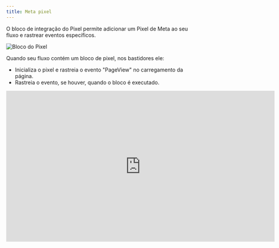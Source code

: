 ```yaml
---
title: Meta pixel
---
```


O bloco de integração do Pixel permite adicionar um Pixel de Meta ao seu fluxo e rastrear eventos específicos.

<Frame>
  <img
    src="/images/admin/automation/admin/automation/blocks/integrations/pixel.png"
    alt="Bloco do Pixel"
    className="rounded-lg"
  />
</Frame>

Quando seu fluxo contém um bloco de pixel, nos bastidores ele:

- Inicializa o pixel e rastreia o evento "PageView" no carregamento da página.
- Rastreia o evento, se houver, quando o bloco é executado.

<div className="relative" style={{ paddingTop: '5%', paddingBottom: '5%' }}>
  <iframe
    src="https://player.vimeo.com/video/914888392?badge=0&amp;autopause=0&amp;player_id=0&amp;app_id=58479"
    width="720"
    height="405"
    frameborder="0"
    allow="autoplay; fullscreen; picture-in-picture" title="02.09 - Como usar condicionais e montar nosso gatilho"
  />
</div>